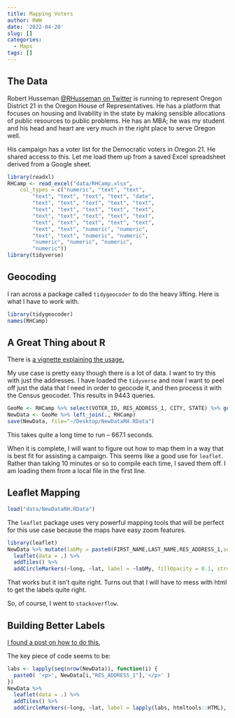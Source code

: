 ```yaml
---
title: Mapping Voters
author: RWW
date: '2022-04-20'
slug: []
categories:
  - Maps
tags: []
---
```



## The Data

Robert Husseman [@RHusseman on Twitter](https://twitter.com/RHusseman/) is running to represent Oregon District 21 in the Oregon House of Representatives. He has a platform that focuses on housing and livability in the state by making sensible allocations of public resources to public problems. He has an MBA; he was my student and his head and heart are very much in the right place to serve Oregon well.

His campaign has a voter list for the Democratic voters in Oregon 21. He shared access to this. Let me load them up from a saved Excel spreadsheet derived from a Google sheet.

```r
library(readxl)
RHCamp <- read_excel("data/RHCamp.xlsx", 
    col_types = c("numeric", "text", "text", 
        "text", "text", "text", "text", "date", 
        "text", "text", "text", "text", "text", 
        "text", "text", "text", "text", "text", 
        "text", "text", "text", "text", "text", 
        "text", "text", "text", "text", "text", 
        "text", "text", "numeric", "numeric", 
        "text", "text", "numeric", "numeric", 
        "numeric", "numeric", "numeric", 
        "numeric"))
library(tidyverse)
```

## Geocoding

I ran across a package called `tidygeocoder` to do the heavy lifting. Here is what I have to work with.

```r
library(tidygeocoder)
names(RHCamp)
```

## A Great Thing about R

There is [a vignette explaining the usage.](https://cran.r-project.org/web/packages/tidygeocoder/vignettes/tidygeocoder.html)

My use case is pretty easy though there is a lot of data. I want to try this with just the addresses. I have loaded the `tidyverse` and now I want to peel off just the data that I need in order to geocode it, and then process it with the Census geocoder. This results in 9443 queries.

```r
GeoMe <- RHCamp %>% select(VOTER_ID, RES_ADDRESS_1, CITY, STATE) %>% geocode(street = RES_ADDRESS_1, city=CITY, state=STATE, method="census")
NewData <- GeoMe %>% left_join(., RHCamp)
save(NewData, file="~/Desktop/NewDataRH.RData")
```

This takes quite a long time to run -- 667.1 seconds. 

When it is complete, I will want to figure out how to map them in a way that is best fit for assisting a campaign. This seems like a good use for `leaflet`. Rather than taking 10 minutes or so to compile each time, I saved them off. I am loading them from a local file in the first line.

## Leaflet Mapping

```r
load("data/NewDataRH.RData")
```

The `leaflet` package uses very powerful mapping tools that will be perfect for this use case because the maps have easy zoom features.

```r
library(leaflet)
NewData %>% mutate(labMy = paste0(FIRST_NAME,LAST_NAME,RES_ADDRESS_1,sep="\n")) %>%
  leaflet(data = .) %>% 
  addTiles() %>%
  addCircleMarkers(~long, ~lat, label = ~labMy, fillOpacity = 0.1, stroke=FALSE, radius=1.6)
```

That works but it isn't quite right.  Turns out that I will have to mess with html to get the labels quite right.

So, of course, I went to `stackoverflow`.

## Building Better Labels

[I found a post on how to do this.](https://stackoverflow.com/questions/43144596/r-and-leaflet-how-to-arrange-label-text-across-multiple-lines)

The key piece of code seems to be:

```r
labs <- lapply(seq(nrow(NewData)), function(i) {
  paste0( '<p>', NewData[i,"RES_ADDRESS_1"],'</p>' )
})
NewData %>%
  leaflet(data = .) %>% 
  addTiles() %>%
  addCircleMarkers(~long, ~lat, label = lapply(labs, htmltools::HTML), fillOpacity = 0.15, stroke=FALSE, radius=1.6)
```
